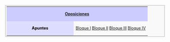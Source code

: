 <center>
<table width=100% align=center style="border: 1px solid #aaa; background-color: #f9f9f9; color: black; margin: 0px 0px 0px 0px; padding: 0.2em; font-size: 90%;">
<tr><th colspan=2 align=center style="font-weight: normal;background-color: #ccccff;">'''[[Oposiciones]]'''</th></tr>
<tr>
<td width=200px align=center style="background-color: #ddddff;">'''Apuntes'''</td>
<td>[[programa2017-bloque1|Bloque I]]{{o}} [[programa2017-bloque2|Bloque II]]{{o}} [[programa2017-bloque3|Bloque III]]{{o}} [[programa2017-bloque4|Bloque IV]]</td>
</tr>
</table>
</center>
